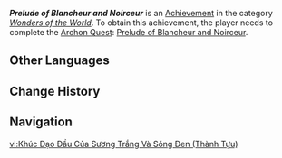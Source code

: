 {{Achievement Infobox
|title        = Prelude of Blancheur and Noirceur
|id           = 84099
|order id     = 5078
|category     = Wonders of the World
|description  = Complete "Prelude of Blancheur and Noirceur."
|requirements = Complete [[Prelude of Blancheur and Noirceur]]
|primogems    = 10
|tracking     = 
|topic        = 
|type         = Quest
|quest        = 
|hidden       = 1
}}
'''''Prelude of Blancheur and Noirceur''''' is an [[Achievement]] in the category ''[[Wonders of the World]]''. To obtain this achievement, the player needs to complete the [[Archon Quest]]: [[Prelude of Blancheur and Noirceur]].

==Other Languages==
{{Other Languages|Transclude = Prelude of Blancheur and Noirceur}}

==Change History==
{{Change History|4.0}}

==Navigation==
{{Achievement Navbox}}

[[vi:Khúc Dạo Đầu Của Sương Trắng Và Sóng Đen (Thành Tựu)]]